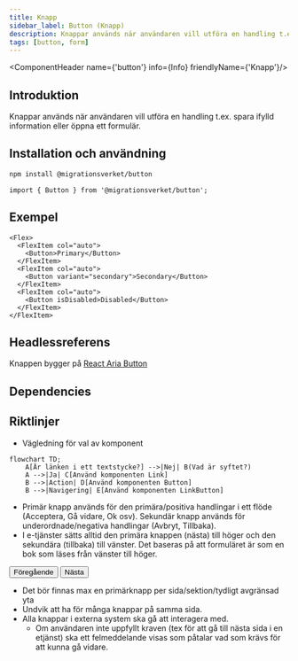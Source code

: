 ```yaml
---
title: Knapp
sidebar_label: Button (Knapp)
description: Knappar används när användaren vill utföra en handling t.ex. spara ifylld information eller öppna ett formulär.
tags: [button, form]
---
```



<ComponentHeader name={'button'} info={Info} friendlyName={'Knapp'}/>

## Introduktion

Knappar används när användaren vill utföra en handling t.ex. spara ifylld information eller öppna ett formulär.

## Installation och användning

```bash npm2yarn
npm install @migrationsverket/button
```

```tsx
import { Button } from '@migrationsverket/button';
```

## Exempel
```tsx live
<Flex>
  <FlexItem col="auto">
    <Button>Primary</Button>
  </FlexItem>
  <FlexItem col="auto">
    <Button variant="secondary">Secondary</Button>
  </FlexItem>
  <FlexItem col="auto">
    <Button isDisabled>Disabled</Button>
  </FlexItem>
</FlexItem>
```


## Headlessreferens

Knappen bygger på [React Aria Button](https://react-spectrum.adobe.com/react-aria/Button.html)


## Dependencies

<ComponentFooter info={Info}/>

## Riktlinjer

- Vägledning för val av komponent

```mermaid
flowchart TD;
    A[Är länken i ett textstycke?] -->|Nej| B(Vad är syftet?)
    A -->|Ja| C[Använd komponenten Link]
    B -->|Action| D[Använd komponenten Button]
    B -->|Navigering| E[Använd komponenten LinkButton]
```

- Primär knapp används för den primära/positiva handlingar i ett flöde (Acceptera, Gå vidare, Ok osv). Sekundär knapp används för underordnade/negativa handlingar (Avbryt, Tillbaka).
- I e-tjänster sätts alltid den primära knappen (nästa) till höger och den sekundära (tillbaka) till vänster. Det baseras på att formuläret är som en bok som läses från vänster till höger.

<div style={{ gap: '5px', display: 'flex', margin: '5px' }}>
  <Button variant={'secondary'}>Föregående</Button>
  <Button>Nästa</Button>
</div>

- Det bör finnas max en primärknapp per sida/sektion/tydligt avgränsad yta
- Undvik att ha för många knappar på samma sida.
- Alla knappar i externa system ska gå att interagera med.
  - Om användaren inte uppfyllt kraven (tex för att gå till nästa sida i en etjänst) ska ett felmeddelande visas som påtalar vad som krävs för att kunna gå vidare.






